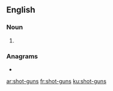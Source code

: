 ==English==

===Noun===
{{head|en|noun plural form}}

# {{plural of|shot-gun|lang=en}}

===Anagrams===
* {{l|en|gunshots}}

[[ar:shot-guns]]
[[fr:shot-guns]]
[[ku:shot-guns]]